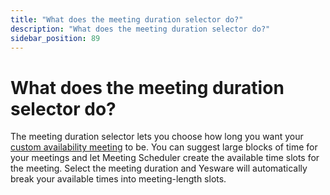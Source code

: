 ```yaml
---
title: "What does the meeting duration selector do?"
description: "What does the meeting duration selector do?"
sidebar_position: 89
---
```


# What does the meeting duration selector do?

The meeting duration selector lets you choose how long you want your [custom availability meeting](/docs/meeting-scheduler/meeting-types/how-do-i-suggest-specific-times-for) to be. You can suggest large blocks of time for your meetings and let Meeting Scheduler create the available time slots for the meeting. Select the meeting duration and Yesware will automatically break your available times into meeting-length slots.